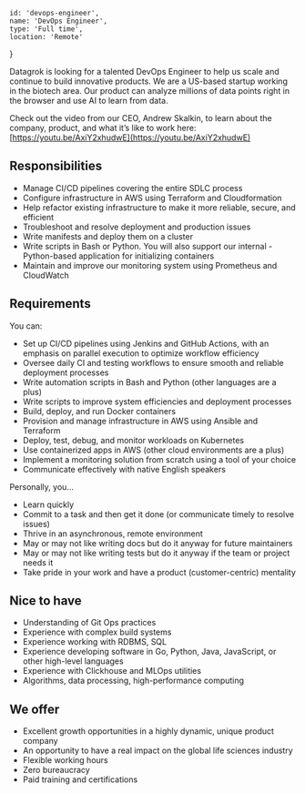 <!-- markdownlint-disable first-line-h1 -->


    id: 'devops-engineer',
    name: 'DevOps Engineer',
    type: 'Full time',
    location: 'Remote'
}

<Card meta={meta}>

Datagrok is looking for a talented DevOps Engineer to help us scale and continue to build innovative products. We are a US-based startup working in the biotech area. Our product can analyze millions of data points right in the browser and use AI to learn from data.

Check out the video from our CEO, Andrew Skalkin, to learn about the company, product, and what it’s like to work here: [https://youtu.be/AxiY2xhudwE](https://youtu.be/AxiY2xhudwE)

## Responsibilities

- Manage CI/CD pipelines covering the entire SDLC process
- Configure infrastructure in AWS using Terraform and Cloudformation
- Help refactor existing infrastructure to make it more reliable, secure, and efficient
- Troubleshoot and resolve deployment and production issues
- Write manifests and deploy them on a cluster
- Write scripts in Bash or Python. You will also support our internal - Python-based application for initializing containers
- Maintain and improve our monitoring system using Prometheus and CloudWatch

## Requirements

You can:

- Set up CI/CD pipelines using Jenkins and GitHub Actions, with an emphasis on parallel execution to optimize workflow efficiency
- Oversee daily CI and testing workflows to ensure smooth and reliable deployment processes
- Write automation scripts in Bash and Python (other languages are a plus)
- Write scripts to improve system efficiencies and deployment processes
- Build, deploy, and run Docker containers
- Provision and manage infrastructure in AWS using Ansible and Terraform
- Deploy, test, debug, and monitor workloads on Kubernetes
- Use containerized apps in AWS (other cloud environments are a plus)
- Implement a monitoring solution from scratch using a tool of your choice
- Communicate effectively with native English speakers

Personally, you…

- Learn quickly
- Commit to a task and then get it done (or communicate timely to resolve issues)
- Thrive in an asynchronous, remote environment
- May or may not like writing docs but do it anyway for future maintainers
- May or may not like writing tests but do it anyway if the team or project needs it
- Take pride in your work and have a product (customer-centric) mentality

## Nice to have

- Understanding of Git Ops practices
- Experience with complex build systems
- Experience working with RDBMS, SQL
- Experience developing software in Go, Python, Java, JavaScript, or other high-level languages
- Experience with Clickhouse and MLOps utilities
- Algorithms, data processing, high-performance computing

## We offer

- Excellent growth opportunities in a highly dynamic, unique product company
- An opportunity to have a real impact on the global life sciences industry
- Flexible working hours
- Zero bureaucracy
- Paid training and certifications

</Card>